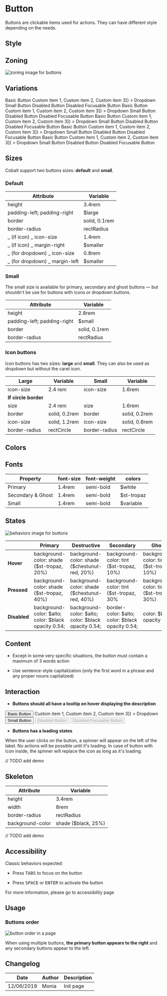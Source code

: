 

<Meta title="Components/Button" />

<TableOfContent />

# Button

Buttons are clickable items used for actions. They can have different style depending on the needs.

## Style

## Zoning

<img src={btnZoning} alt="zoning image for buttons" className="full" class="full" />

## Variations

<Preview>
  <Story name="primary">
		<Button.Primary onClick={action('clicked')}>Basic Button</Button.Primary>
		<Dropdown
			as={Button.Primary}
			items={[<span>Custom item 1</span>, <span>Custom item 2</span>, <span>Custom item 3</span>]}
		>
			Dropdown
		</Dropdown>
		<Button.Primary small onClick={action('clicked')}>
			Small Button
		</Button.Primary>
		<Button.Primary disabled onClick={action('clicked')}>
			Disabled Button
		</Button.Primary>
		<Button.Primary disabled focusable onClick={action('clicked')}>
			Disabled Focusable Button
		</Button.Primary>
	</Story>
    <Story name="destructive">
		<Button.Destructive onClick={action('clicked')}>Basic Button</Button.Destructive>
        <Dropdown
            as={Button.Destructive}
            items={[<span>Custom item 1</span>, <span>Custom item 2</span>, <span>Custom item 3</span>]}
        >
            Dropdown
        </Dropdown>
        <Button.Destructive small onClick={action('clicked')}>
            Small Button
        </Button.Destructive>
        <Button.Destructive disabled onClick={action('clicked')}>
            Disabled Button
        </Button.Destructive>
        <Button.Destructive disabled focusable onClick={action('clicked')}>
            Disabled Focusable Button
        </Button.Destructive>
	</Story>
	  <Story name="secondary">
		<Button.Secondary onClick={action('clicked')}>Basic Button</Button.Secondary>
		<Dropdown
			as={Button.Secondary}
			items={[<span>Custom item 1</span>, <span>Custom item 2</span>, <span>Custom item 3</span>]}
		>
			Dropdown
		</Dropdown>
		<Button.Secondary small onClick={action('clicked')}>
			Small Button
		</Button.Secondary>
		<Button.Secondary disabled onClick={action('clicked')}>
			Disabled Button
		</Button.Secondary>
		<Button.Secondary disabled focusable onClick={action('clicked')}>
			Disabled Focusable Button
		</Button.Secondary>
	</Story>
	  <Story name="ghost">
		<Button.Ghost onClick={action('clicked')}>Basic Button</Button.Ghost>
		<Dropdown
			as={Button.Ghost}
			items={[<span>Custom item 1</span>, <span>Custom item 2</span>, <span>Custom item 3</span>]}
		>
			Dropdown
		</Dropdown>
		<Button.Ghost small onClick={action('clicked')}>
			Small Button
		</Button.Ghost>
		<Button.Ghost disabled onClick={action('clicked')}>
			Disabled Button
		</Button.Ghost>
		<Button.Ghost disabled focusable onClick={action('clicked')}>
			Disabled Focusable Button
		</Button.Ghost>
	</Story>
	  <Story name="icon">
		<Button.Icon onClick={action('clicked')} icon={'plus'}>
			Basic Button
		</Button.Icon>
		<Dropdown
			as={Button.Icon}
			icon={'plus'}
			items={[<span>Custom item 1</span>, <span>Custom item 2</span>, <span>Custom item 3</span>]}
		>
			Dropdown
		</Dropdown>
		<Button.Icon small onClick={action('clicked')} icon={'plus'}>
			Small Button
		</Button.Icon>
		<Button.Icon disabled onClick={action('clicked')} icon={'plus'}>
			Disabled Button
		</Button.Icon>
		<Button.Icon disabled focusable onClick={action('clicked')} icon={'plus'}>
			Disabled Focusable Button
		</Button.Icon>
	</Story>
</Preview>

## Sizes

Cobalt support two buttons sizes: **default** and **small**.

### Default

| Attribute                      | Variable      |
| ------------------------------ | ------------- |
| height                         | 3.4rem        |
| padding-left; padding-right    | $large       |
| border                         | solid, 0.1rem |
| border-radius                  | rectRadius    |
| _ (if icon) _ icon-size        | 1.4rem        |
| _ (if icon) _ margin-right     | $smaller     |
| _ (for dropdown) _ icon-size   | 0.8rem        |
| _ (for dropdown) _ margin-left | $smaller     |

### Small

The small size is available for primary, secondary and ghost buttons — but shouldn't be use for buttons with icons or dropdown buttons.

| Attribute                   | Variable      |
| --------------------------- | ------------- |
| height                      | 2.8rem        |
| padding-left; padding-right | $small       |
| border                      | solid, 0.1rem |
| border-radius               | rectRadius    |

### Icon buttons

Icon buttons has two sizes: **large** and **small**. They can also be used as dropdown but without the caret icon.

| Large                | Variable      | Small         | Variable      |
| -------------------- | ------------- | ------------- | ------------- |
| icon-size            | 2.4 rem       | icon-size     | 1.6rem        |
| **If circle border** |
| size                 | 2.4 rem       | size          | 1.6rem        |
| border               | solid, 0.2rem | border        | solid, 0.2rem |
| icon-size            | solid, 1.2rem | icon-size     | solid, 0.8rem |
| border-radius        | rectCircle    | border-radius | rectCircle    |

## Colors

## Fonts

| Property          | font-size | font-weight | colors      |
| ----------------- | --------- | ----------- | ----------- |
| Primary           | 1.4rem    | semi-bold   | $white     |
| Secondary & Ghost | 1.4rem    | semi-bold   | $st-tropaz |
| Small             | 1.4rem    | semi-bold   | $variable  |

## States

<img src={btnBehaviors} alt="behaviors image for buttons" className="full" class="full" />

|              | Primary                                              | Destructive                                          | Secondary                                        | Ghost                                     | Icon                          |
| ------------ | ---------------------------------------------------- | ---------------------------------------------------- | ------------------------------------------------ | ----------------------------------------- | ----------------------------- |
| **Hover**    | background-color: shade ($st-tropaz, 20%)           | background-color: shade ($chestunut-red, 20%)       | background-color: tint ($st-tropaz, 10%)        | background-color: tint ($st-tropaz, 10%) | color: tint ($variable, 20%) |
| **Pressed**  | background-color: shade ($st-tropaz, 40%)           | background-color: shade ($chestunut-red, 40%)       | background-color: tint ($st-tropaz, 30%         | background-color: tint ($st-tropaz, 30%) | color: tint ($variable, 40%) |
| **Disabled** | background-color: $alto; color: $black opacity 0.54; | background-color: $alto; color: $black opacity 0.54; | border-color: $alto; color: $black opacity 0.54; | color: $black opacity 0.54;              | color: $black opacity 0.54;  |

## Content

- Except in some very specific situations, the button must contain a maximum of 3 words action

- Use sentence-style capitalization (only the first word in a phrase and any proper nouns capitalized)

## Interaction

- **Buttons should all have a tooltip on hover displaying the description**

<Preview>
  <Story name="basic">
		<Button onClick={action('clicked')}>Basic Button</Button>
		<Dropdown
			as={Button}
			items={[<span>Custom item 1</span>, <span>Custom item 2</span>, <span>Custom item 3</span>]}
		>
			Dropdown
		</Dropdown>
		<Button small onClick={action('clicked')}>
			Small Button
		</Button>
		<Button disabled onClick={action('clicked')}>
			Disabled Button
		</Button>
		<Button disabled focusable onClick={action('clicked')}>
			Disabled Focusable Button
		</Button>
	</Story>
</Preview>

- **Buttons has a loading states**

When the user clicks on the button, a spinner will appear on the left of the label. No actions will be possible until it's loading.
In case of button with icon inside, the spinner will replace the icon as long as it's loading.

// TODO add demo

## Skeleton

| Attribute        | Variable             |
| ---------------- | -------------------- |
| height           | 3.4rem               |
| width            | 8rem                 |
| border-radius    | rectRadius           |
| background-color | shade ($black, 25%) |

// TODO add demo

## Accessibility

Classic behaviors expected:

- Press <kbd>TABS</kbd> to focus on the button

- Press <kbd>SPACE</kbd> or <kbd>ENTER</kbd> to activate the button

For more information, please go to accessibility page

## Usage

### Buttons order

<img src={btnOrder} alt="button order in a page" className="full" class="full" />

When using multiple buttons, **the primary button appears to the right** and any secondary buttons appear to the left.

## Changelog

| Date       | Author | Description |
| ---------- | ------ | ----------- |
| 12/06/2019 | Monia  | Init page   |
